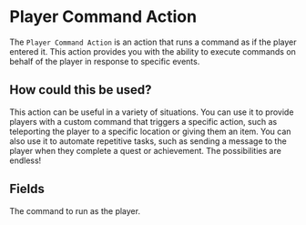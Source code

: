 
# Player Command Action

The `Player Command Action` is an action that runs a command as if the player entered it. This action provides you with the ability to execute commands on behalf of the player in response to specific events.

## How could this be used?

This action can be useful in a variety of situations. You can use it to provide players with a custom command that triggers a specific action, such as teleporting the player to a specific location or giving them an item. You can also use it to automate repetitive tasks, such as sending a message to the player when they complete a quest or achievement. The possibilities are endless!

## Fields

<ActionsField />
<EntryField name="Command" required placeholders>
    The command to run as the player.
</EntryField>

